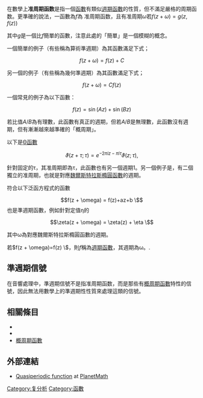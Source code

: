 {{unreferenced|time=2015-10-07T12:18:43+00:00}}
{{NoteTA
|G1 = Math
}}
在數學上'''准周期函数'''是指一個[[函數|函數]]有類似[[週期函數|週期函數]]的性質，但不滿足嚴格的周期函数。更準確的說法，一函數為<math>f</math>為 准周期函数，且有准周期<math>\omega</math>若<math>f(z + \omega) = g(z,f(z))</math>

其中<math>g</math>是一個比<math>f</math>簡單的函數，注意此處的「簡單」是一個模糊的概念。

一個簡單的例子（有些稱為算術準週期）為其函數滿足下式；

:<math> f(z + \omega) = f(z) + C </math>

另一個的例子（有些稱為幾何準週期）為其函數滿足下式；

:<math> f(z + \omega) = C f(z) </math>

一個常見的例子為以下函數：

:<math> f(z) = \sin(Az) + \sin(Bz) </math>

若比值''A''/''B''為有理數，此函數有真正的週期，但若''A''/''B''是無理數，此函數沒有週期，但有漸漸越來越準確的「概周期」。

以下是[[Θ函數|Θ函數]]

:<math>\vartheta(z+\tau;\tau) = e^{-2\pi iz - \pi i\tau}\vartheta(z;\tau),</math>

針對固定的τ，其准周期即為τ，此函數也有另一個週期1。另一個例子是{{le|魏尔施特拉斯Σ函數|Weierstrass sigma function}}，有二個獨立的准周期，也就是對應[[魏爾斯特拉斯橢圓函數|魏爾斯特拉斯橢圓函數]]的週期。

符合以下泛函方程式的函數

:<math> f(z + \omega) = f(z)+az+b \ </math>
也是準週期函數，例如針對定值η的{{le|魏尔施特拉斯Ζ函數|Weierstrass zeta function}}

:<math> \zeta(z + \omega) = \zeta(z) + \eta \ </math>

其中ω為對應魏爾斯特拉斯橢圓函數的週期。

若<math> f(z + \omega)=f(z) \ </math>，則''f''稱為[[週期函數|週期函數]]，其週期為ω。.

==準週期信號==
在音響處理中，準週期信號不是指准周期函数，而是那些有[[概周期函數|概周期函數]]特性的信號，因此無法用數學上的準週期性性質來處理這類的信號。

== 相關條目 ==
* {{le|準週期性|Quasiperiodicity}}
* {{le|準週期運動|Quasiperiodic motion}}
* [[概周期函數|概周期函數]]

==外部連結==
*[https://web.archive.org/web/20120218060501/http://planetmath.org/encyclopedia/QuasiperiodicFunction.html Quasiperiodic function] at [[PlanetMath|PlanetMath]]

[[Category:复分析|Category:复分析]]
[[Category:函數|Category:函數]]